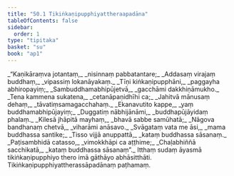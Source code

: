 ```yaml
---
title: "50.1 Tikiṅkaṇipupphiyattheraapadāna"
tableOfContents: false
sidebar:
  order: 1
type: "tipitaka"
basket: "su"
book: "ap1"
---
```



<DynamicBreadcrumb />

<Division number="1" book="ap1" bookNo="20" page="429">

<Paragraph number="6430" type="verses" book="ap1">
_“Kaṇikāraṃva jotantaṃ,_  
_nisinnaṃ pabbatantare;_  
_Addasaṃ virajaṃ buddhaṃ,_  
_vipassiṃ lokanāyakaṃ._  

</Paragraph>

</Division>
<Division number="2" book="ap1" bookNo="20" page="429">

<Paragraph number="6431" type="verses" book="ap1">
_Tīṇi kiṅkaṇipupphāni,_  
_paggayha abhiropayiṃ;_  
_Sambuddhamabhipūjetvā,_  
_gacchāmi dakkhiṇāmukho._  

</Paragraph>

</Division>
<Division number="3" book="ap1" bookNo="20" page="429">

<Paragraph number="6432" type="verses" book="ap1">
_Tena kammena sukatena,_  
_cetanāpaṇidhīhi ca;_  
_Jahitvā mānusaṃ dehaṃ,_  
_tāvatiṃsamagacchahaṃ._  

</Paragraph>

</Division>
<Division number="4" book="ap1" bookNo="20" page="429">

<Paragraph number="6433" type="verses" book="ap1">
_Ekanavutito kappe,_  
_yaṃ buddhamabhipūjayiṃ;_  
_Duggatiṃ nābhijānāmi,_  
_buddhapūjāyidaṃ phalaṃ._  

</Paragraph>

</Division>
<Division number="5" book="ap1" bookNo="20" page="429">

<Paragraph number="6434" type="verses" book="ap1">
_Kilesā jhāpitā mayhaṃ,_  
_bhavā sabbe samūhatā;_  
_Nāgova bandhanaṃ chetvā,_  
_viharāmi anāsavo._  

</Paragraph>

</Division>
<Division number="6" book="ap1" bookNo="20" page="429">

<Paragraph number="6435" type="verses" book="ap1">
_Svāgataṃ vata me āsi,_  
_mama buddhassa santike;_  
_Tisso vijjā anuppattā,_  
_kataṃ buddhassa sāsanaṃ._  

</Paragraph>

</Division>
<Division number="7" book="ap1" bookNo="20" page="429">

<Paragraph number="6436" type="verses" book="ap1">
_Paṭisambhidā catasso,_  
_vimokkhāpi ca aṭṭhime;_  
_Chaḷabhiññā sacchikatā,_  
_kataṃ buddhassa sāsanaṃ”._  

</Paragraph>

<Paragraph number="6437" book="ap1">
Itthaṃ sudaṃ āyasmā tikiṅkaṇipupphiyo thero imā gāthāyo abhāsitthāti.

</Paragraph>
</Division>

<Paragraph number="6438" type="center" book="ap1">
Tikiṅkaṇipupphiyattherassāpadānaṃ paṭhamaṃ.
</Paragraph>